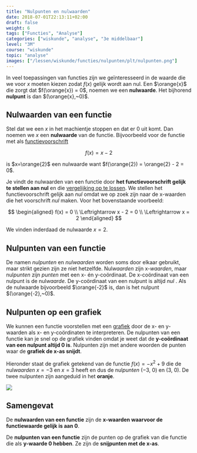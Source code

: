 ```yaml
---
title: "Nulpunten en nulwaarden"
date: 2018-07-01T22:13:11+02:00
draft: false
weight: 6
tags: ["Functies", "Analyse"]
categories: ["wiskunde", "analyse", "3e middelbaar"]
level: "3M"
course: "wiskunde"
topic: "analyse"
images: ["/lessen/wiskunde/functies/nulpunten/plt/nulpunten.png"]
---
```


In veel toepassingen van functies zijn we geïnteresseerd in de waarde die we
voor $x$ moeten kiezen zodat $f(x)$ gelijk wordt aan nul. Een $\orange{x}$ die zorgt dat
$f(\orange{x}) = 0$, noemen we een **nulwaarde**. Het bijhorend **nulpunt** is
dan $(\orange{x},~0)$.

## Nulwaarden van een functie

Stel dat we een $x$ in het machientje stoppen en dat er $0$ uit komt. Dan noemen
we $x$ een **nulwaarde** van de functie. Bijvoorbeeld voor de functie met als
[functievoorschrift](voorschrift)

$$
f(x) = x - 2
$$

is $x=\orange{2}$ een nulwaarde want $f(\orange{2}) = \orange{2} - 2 = 0$.

Je vindt de nulwaarden van een functie door **het functievoorschrift gelijk te
stellen aan nul** en die [vergelijking op te lossen](../1g_vgl/oplossen). We
stellen het functievoorschrift gelijk aan _nul_ omdat we op zoek zijn naar de
x-waarden die het voorschrift <Mute text="en dus de y-waarde" /> _nul_ maken.
Voor het bovenstaande voorbeeld:

$$
\begin{aligned}
f(x) = 0 \\
 \Leftrightarrow x - 2 = 0 \\
 \Leftrightarrow x = 2
\end{aligned}
$$

We vinden inderdaad de nulwaarde $x=2$.

## Nulpunten van een functie

De namen _nulpunten_ en _nulwaarden_ worden soms door elkaar gebruikt, maar
strikt gezien zijn ze niet hetzelfde. Nul*waarden* zijn x-_waarden_, maar
nul*punten* zijn _punten_ met een x- én y-coördinaat. De x-coördinaat van een
nulpunt is de nul*waarde*. De y-coördinaat van een nulpunt is altijd
_nul_ <Mute text="(uiteraard)" />. Als de nulwaarde bijvoorbeeld $\orange{-2}$ is,
dan is het nulpunt $(\orange{-2},~0)$.

## Nulpunten op een grafiek

We kunnen een functie voorstellen met een [grafiek](grafiek) door de x- en
y-waarden als x- en y-coördinaten te interpreteren. De nulpunten van een
functie kan je snel op de grafiek vinden omdat je weet dat de **y-coördinaat van
een nulpunt altijd 0 is**. Nulpunten zijn met andere woorden de punten waar de
**grafiek de x-as snijdt**.

Hieronder staat de grafiek getekend van de functie $f(x) = -x^2 + 9$ die de
nul*waarden* $x=-3$ en $x=3$ heeft en dus de nul*punten* $(-3,~0)$ en $(3,~0)$.
De twee nulpunten zijn aangeduid in het **<span class="orange">oranje</span>**.

![](plt/nulpunten.png)

## Samengevat

<Attention title="Definitie nulwaarden">

De **nulwaarden van een functie** zijn de **x-waarden waarvoor de
functiewaarde gelijk is aan 0**.
</Attention>

<Attention title="Definitie nulpunten">

De **nulpunten van een functie** zijn de punten op de grafiek van die functie
die als **y-waarde 0 hebben**. Ze zijn de **snijpunten met de x-as**.
</Attention>
